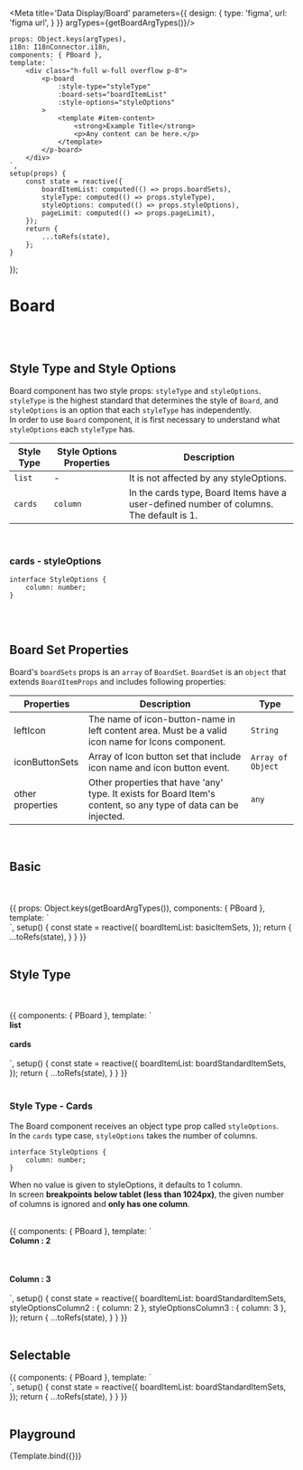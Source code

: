 


<Meta title='Data Display/Board' parameters={{
    design: {
        type: 'figma',
        url: 'figma url',
    }
}} argTypes={getBoardArgTypes()}/>


    props: Object.keys(argTypes),
    i18n: I18nConnector.i18n,
    components: { PBoard },
    template: `
        <div class="h-full w-full overflow p-8">
            <p-board
                :style-type="styleType"
                :board-sets="boardItemList"
                :style-options="styleOptions"
            >
                <template #item-content>
                    <strong>Example Title</strong>
                    <p>Any content can be here.</p>
                </template>
            </p-board>
        </div>
    `,
    setup(props) {
        const state = reactive({
            boardItemList: computed(() => props.boardSets),
            styleType: computed(() => props.styleType),
            styleOptions: computed(() => props.styleOptions),
            pageLimit: computed(() => props.pageLimit),
        });
        return {
            ...toRefs(state),
        };
    }
});

# Board

<br/>
<br/>

## Style Type and Style Options

Board component has two style props: `styleType` and `styleOptions`.<br/>
`styleType` is the highest standard that determines the style of `Board`, and `styleOptions` is an option that each `styleType` has independently.<br/>
In order to use `Board` component, it is first necessary to understand what `styleOptions` each `styleType` has.

|Style Type|Style Options Properties|Description|
|-|-|-|
|`list`| - |It is not affected by any styleOptions.|
|`cards`|`column`|In the cards type, Board Items have a user-defined number of columns. The default is 1.|

<br/>

### cards - styleOptions
```
interface StyleOptions {
    column: number;
}
```

<br/>
<br/>


## Board Set Properties

Board's `boardSets` props is an `array` of `BoardSet`.
`BoardSet` is an `object` that extends `BoardItemProps` and includes following properties:


|Properties|Description|Type|
|-|-|-|
|leftIcon|The name of icon-button-name in left content area. Must be a valid icon name for Icons component.|`String`|
|iconButtonSets|Array of Icon button set that include icon name and icon button event.|`Array of Object`|
|other properties|Other properties that have 'any' type. It exists for Board Item's content, so any type of data can be injected. |`any`|

<br/>


## Basic

<br/>
<br/>

<Canvas>
    <Story name="Basic">
    {{
        props: Object.keys(getBoardArgTypes()),
        components: { PBoard },
        template: `
    <div class="h-full w-full overflow p-8">
        <p-board
            style-type="list"
            :board-sets="boardItemList"
        >
            <template #item-content="{board}" >
                <strong>{{ board.title }}</strong>
                <p>{{ board.description1 }}</p>
                <p>{{ board.description2 }}</p>
            </template>
        </p-board>
    </div>
    `,
            setup() {
                const state = reactive({
                    boardItemList: basicItemSets,
                });
                return {
                    ...toRefs(state),
                }
            }
        }}
    </Story>
</Canvas>

<br/>
<br/>

## Style Type

<br/>
<br/>

<Canvas>
    <Story name="Style Type">
        {{
            components: { PBoard },
            template: `
    <div class="h-full w-full overflow p-8 flex flex-wrap">
        <div class="flex-grow p-4">
            <strong>list</strong>
            <br/>
            <br/>
            <p-board
                style-type="list"
                :board-sets="boardItemList"
            >
                <template #item-content>
                    <strong>Example Title</strong>
                    <p>Any content can be here.</p>
                </template>
            </p-board>
        </div>
        <div class="flex-grow p-4">
            <strong>cards</strong>
            <br/>
            <br/>
            <p-board
                style-type="cards"
                :board-sets="boardItemList"
            >
                <template #item-content>
                    <strong>Left Icon</strong>
                    <p>Collector tags icon</p>
                </template>
            </p-board>
        </div>
    </div>
    `,
            setup() {
                const state = reactive({
                    boardItemList: boardStandardItemSets,
                });
                return {
                    ...toRefs(state),
                }
            }
        }}
    </Story>
</Canvas>

<br/>
<br/>

### Style Type - Cards

The Board component receives an object type prop called `styleOptions`.<br/>
In the `cards` type case, `styleOptions` takes the number of columns.<br/>


```
interface StyleOptions {
    column: number;
}
```
When no value is given to styleOptions, it defaults to 1 column.<br/>
In screen **breakpoints below tablet (less than 1024px)**, the given number of columns is ignored and **only has one column**.


<br/>

<Canvas>
    <Story name="Style Type - Cards">
        {{
            components: { PBoard },
            template: `
    <div class="h-full w-full overflow p-8">
        <strong>Column : 2</strong>
        <br/>
        <br/>
        <p-board
            style-type="cards"
            :board-sets="boardItemList"
            :style-options="styleOptionsColumn2"
        >
            <template #item-content>
                <strong>Example Title</strong>
                <p>Any content can be here.</p>
            </template>
        </p-board>
        <br/>
        <br/>
        <strong>Column : 3</strong>
        <br/>
        <br/>
        <p-board
            style-type="cards"
            :board-sets="boardItemList"
            :style-options="styleOptionsColumn3"
        >
            <template #item-content>
                <strong>Example Title</strong>
                <p>Any content can be here.</p>
            </template>
        </p-board>
    </div>
    `,
            setup() {
                const state = reactive({
                    boardItemList: boardStandardItemSets,
                    styleOptionsColumn2 : { column: 2 },
                    styleOptionsColumn3 : { column: 3 },
                });
                return {
                    ...toRefs(state),
                }
            }
        }}
    </Story>
</Canvas>

<br/>
<br/>


## Selectable
<Canvas>
    <Story name="Selectable">
        {{
            components: { PBoard },
            template: `
                <div class="h-full w-full overflow p-8">
                    <p-board
                        :board-sets="boardItemList"
                        selectable
                    >
                        <template #item-content>
                            <strong>Example Title</strong>
                            <p>Any content can be here.</p>
                        </template>
                    </p-board>
                </div>
            `,
            setup() {
                const state = reactive({
                    boardItemList: boardStandardItemSets,
                });
                return {
                    ...toRefs(state),
                }
            }
        }}
    </Story>
</Canvas>

<br/>
<br/>

## Playground

<Canvas>
    <Story name="Playground">
        {Template.bind({})}
    </Story>
</Canvas>

<ArgsTable story="Playground"/>
